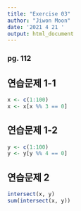 ```yaml
---
title: "Exercise 03"
author: "Jiwon Moon"
date: '2021 4 21 '
output: html_document
---
```


### pg. 112

## 연습문제 1-1
```r
x <- c(1:100)
x <- x[x %% 3 == 0]
```


## 연습문제 1-2
```r
y <- c(1:100)
y <- y[y %% 4 == 0]
```


## 연습문제 2

```r
intersect(x, y)
sum(intersect(x, y))
```

